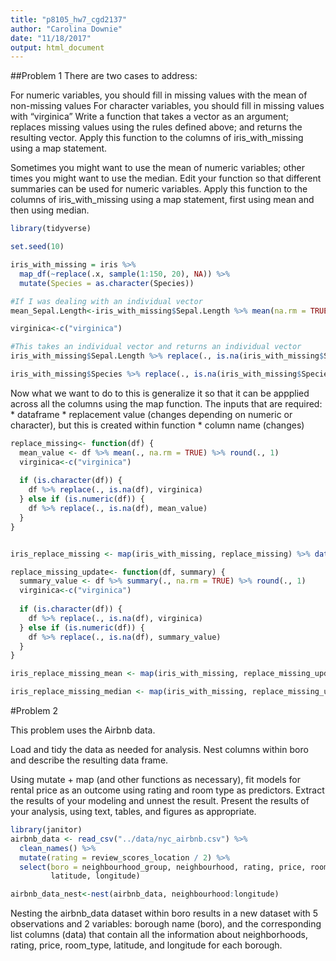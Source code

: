 ```yaml
---
title: "p8105_hw7_cgd2137"
author: "Carolina Downie"
date: "11/18/2017"
output: html_document
---
```


##Problem 1
There are two cases to address:

For numeric variables, you should fill in missing values with the mean of non-missing values
For character variables, you should fill in missing values with "virginica"
Write a function that takes a vector as an argument; replaces missing values using the rules defined above; and returns the resulting vector. Apply this function to the columns of iris_with_missing using a map statement.

Sometimes you might want to use the mean of numeric variables; other times you might want to use the median. Edit your function so that different summaries can be used for numeric variables. Apply this function to the columns of iris_with_missing using a map statement, first using mean and then using median.


```r

library(tidyverse)

set.seed(10)

iris_with_missing = iris %>% 
  map_df(~replace(.x, sample(1:150, 20), NA)) %>%
  mutate(Species = as.character(Species))
```

```r
#If I was dealing with an individual vector
mean_Sepal.Length<-iris_with_missing$Sepal.Length %>% mean(na.rm = TRUE) %>% round(., 1)

virginica<-c("virginica")

#This takes an individual vector and returns an individual vector
iris_with_missing$Sepal.Length %>% replace(., is.na(iris_with_missing$Sepal.Length), mean_Sepal.Length)

iris_with_missing$Species %>% replace(., is.na(iris_with_missing$Species), virginica)


```

Now what we want to do to this is generalize it so that it can be appplied across all the columns using the map function. 
The inputs that are required:
* dataframe
* replacement value (changes depending on numeric or character), but this is created within function
* column name (changes)

```r

replace_missing<- function(df) {
  mean_value <- df %>% mean(., na.rm = TRUE) %>% round(., 1)
  virginica<-c("virginica")
  
  if (is.character(df)) {
    df %>% replace(., is.na(df), virginica)
  } else if (is.numeric(df)) {
    df %>% replace(., is.na(df), mean_value)
  }
}



```

```r

iris_replace_missing <- map(iris_with_missing, replace_missing) %>% data.frame()
```


```r

replace_missing_update<- function(df, summary) {
  summary_value <- df %>% summary(., na.rm = TRUE) %>% round(., 1)
  virginica<-c("virginica")
  
  if (is.character(df)) {
    df %>% replace(., is.na(df), virginica)
  } else if (is.numeric(df)) {
    df %>% replace(., is.na(df), summary_value)
  }
}

```


```r
iris_replace_missing_mean <- map(iris_with_missing, replace_missing_update, mean) %>% data.frame()

iris_replace_missing_median <- map(iris_with_missing, replace_missing_update, median) %>% data.frame()

```


#Problem 2

This problem uses the Airbnb data.

Load and tidy the data as needed for analysis. Nest columns within boro and describe the resulting data frame.

Using mutate + map (and other functions as necessary), fit models for rental price as an outcome using rating and room type as predictors. Extract the results of your modeling and unnest the result. Present the results of your analysis, using text, tables, and figures as appropriate.

```r
library(janitor)
airbnb_data <- read_csv("../data/nyc_airbnb.csv") %>%
  clean_names() %>%
  mutate(rating = review_scores_location / 2) %>%
  select(boro = neighbourhood_group, neighbourhood, rating, price, room_type,
         latitude, longitude)
```


```r
airbnb_data_nest<-nest(airbnb_data, neighbourhood:longitude)

```

Nesting the airbnb_data dataset within boro results in a new dataset with 5 observations and 2 variables: borough name (boro), and the corresponding list columns (data) that contain all the information about neighborhoods, rating, price, room_type, latitude, and longitude for each borough. 
